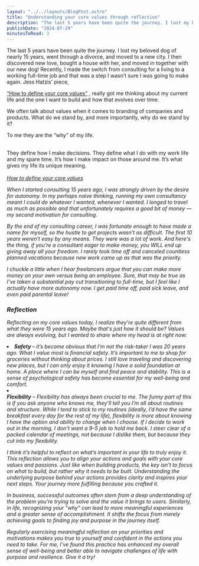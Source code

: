 ```yaml
---
layout: "../../layouts/BlogPost.astro"
title: "Understanding your core values through reflection"
description: "The last 5 years have been quite the journey. I lost my beloved dog of nearly 15 years, went through a divorce, and moved to a new city. I then discovered new love, bought a house with her, and moved in together with our new dog! Recently, I made the switch from consulting for a living to a working full-time job and that was a step I wasn’t sure I was going to make again. Jess Hatzis’ piece, “How to define your core values”, really got me thinking about my current life and the one I want to buil"
publishDate: "2024-07-29"
minutesToRead: 3
---
```


<p>The last 5 years have been quite the journey. I lost my beloved dog of nearly 15 years, went through a divorce, and moved to a new city. I then discovered new love, bought a house with her, and moved in together with our new dog! Recently, I made the switch from consulting for a living to a working full-time job and that was a step I wasn’t sure I was going to make again. Jess Hatzis’ piece, </p>
<a href="https://jessicahatzis.substack.com/p/at-the-core?ref="antonsten".com">“How to define your core values”</a>
 , really got me thinking about my current life and the one I want to build and how that evolves over time.</p>
<p>We often talk about values when it comes to branding of companies and products. What do we stand by, and more importantly, why do we stand by it?</p>
<div class="blockquote">
</div>
<div>
<p>To me they are the “why” of my life. </p>
<br> They define how I make decisions. They define what I do with my work life and my spare time. It’s how I make impact on those around me. It’s what gives my life its unique meaning. 
<br>
</br>
<em>
<a href="https://jessicahatzis.substack.com/p/at-the-core?ref="antonsten".com">How to define your core values </a>
</div>
<MDXImage src="/images/visualelectric-1715200973302.webp" alt="onsten - Visualelectric" width={1360} height={768} />
<p>When I started consulting 15 years ago, I was strongly driven by the desire for autonomy. In my perhaps naive thinking, running my own consultancy meant I could do whatever I wanted, whenever I wanted. I longed to travel as much as possible and that unfortunately requires a good bit of money — my second motivation for consulting.</p>
<p>By the end of my consulting career, I was fortunate enough to have made a name for myself, so the hustle to get projects wasn’t as difficult. The first 10 years weren’t easy by any means. They were was a lot of work. And here's the thing, if you’re a consultant eager to make money, you WILL end up giving away all your freedom. I rarely took time off and canceled countless planned vacations because new work came up as that was the priority.</p>
<p>I chuckle a little when I hear freelancers argue that you can make more money on your own versus being an employee. Sure, that may be true as I’ve taken a substantial pay cut transitioning to full-time, but I feel like I actually have more autonomy now. I get paid time off, paid sick leave, and even paid parental leave!</p>
<h3 id="reflection">Reflection</h>
</h3>
<p>Reflecting on my core values today, I realize they're quite different from what they were 15 years ago. Maybe that's just how it should be? Values are always evolving, but I wanted to share where my head is at right now:</p>
<ol>
</ol>
<li>
<strong>Safety</stron>
</strong>
 – it’s become obvious that I’m not the risk-taker I was 20 years ago. What I value most is financial safety. It’s important to me to shop for groceries without thinking about prices. I still love traveling and discovering new places, but I can only enjoy it knowing I have a solid foundation at home. A place where I can be myself and find peace and stability. This is a sense of psychological safety has become essential for my well-being and comfort.</li>
<li>
</li>
<strong>Flexibility</strong>
 – Flexibility has always been crucial to me. The funny part of this is if you ask anyone who knows me, they’ll tell you I’m all about routines and structure. While I tend to stick to my routines (ideally, I’d have the same breakfast every day for the rest of my life), flexibility is more about knowing I have the option and ability to change when I choose. If I decide to work out in the morning, I don’t want a 9-5 job to hold me back. I steer clear of a packed calendar of meetings, not because I dislike them, but because they cut into my flexibility. 
<p>I think it’s helpful to reflect on what’s important in your life to truly enjoy it. This reflection allows you to align your actions and goals with your core values and passions. Just like when building products, the key isn't to focus on what to build, but rather why it needs to be built. Understanding the underlying purpose behind your actions provides clarity and inspires your next steps. Your journey more fulfilling because you crafted it.</p>
<p>In business, successful outcomes often stem from a deep understanding of the problem you're trying to solve and the value it brings to users. Similarly, in life, recognizing your "why" can lead to more meaningful experiences and a greater sense of accomplishment. It shifts the focus from merely achieving goals to finding joy and purpose in the journey itself.</p>
<p>Regularly exercising meaningful reflection on your priorities and motivations makes you true to yourself and confident in the actions you need to take. For me, I’ve found this practice has enhanced my overall sense of well-being and better able to navigate challenges of life with purpose and resilience. Give it a try!</p>
